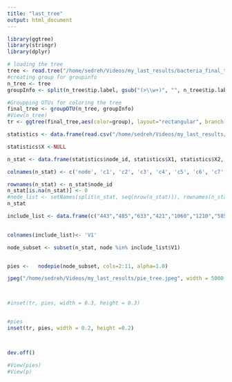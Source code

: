 ```yaml
---
title: "last_tree"
output: html_document
---
```


```r
library(ggtree)
library(stringr)
library(dplyr)
```

```r
# loading the tree
tree <- read.tree("/home/sedreh/Videos/my_last_results/bacteria_final_tree_labelled.nwk")
#creating group for groupinfo
n_tree <- tree
groupInfo <- split(n_tree$tip.label, gsub("(>\\w+)", "", n_tree$tip.label))

#Groupping OTUs for coloring the tree
final_tree <- groupOTU(n_tree, groupInfo)
#View(n_tree)
tr <- ggtree(final_tree,aes(color=group), layout="rectangular", branch.length="none") + geom_tiplab(size=0.2, align=TRUE, linesize=0.1)  + geom_tree() + theme_tree()+ theme(legend.position='none')+ geom_text(aes(label=node), hjust=-.1, size=2)
```


```r
statistics <- data.frame(read.csv("/home/sedreh/Videos/my_last_results/statistics.csv", sep = ","))

statistics$X <-NULL


```

```r
n_stat <- data.frame(statistics$node_id, statistics$X1, statistics$X2, statistics$X3, statistics$X4, statistics$X5, statistics$X6, statistics$X7, statistics$X8, statistics$X9,statistics$X10)

colnames(n_stat) <- c('node', 'c1', 'c2', 'c3', 'c4', 'c5', 'c6', 'c7', 'c8', 'c9', 'c10')

rownames(n_stat) <- n_stat$node_id
n_stat[is.na(n_stat)] <- 0
#node_list <- setNames(split(n_stat, seq(nrow(n_stat))), rownames(n_stat))
n_stat

```



```r

include_list <- data.frame(c("443","485","633","421","1060","1210","585","1070","762","821","67","341","147","78","755","12","868","851","726","568","17","511","493","1049","1023","397"))
 

colnames(include_list)<- 'V1'

node_subset <- subset(n_stat, node %in% include_list$V1)


pies <-   nodepie(node_subset, cols=2:11, alpha=1.0)

jpeg("/home/sedreh/Videos/my_last_results/pie_tree.jpeg", width = 5000, height = 30000, res = 1080)



#inset(tr, pies, width = 0.3, height = 0.3)


#pies
inset(tr, pies, width = 0.2, height =0.2)



dev.off()

#View(pies)
#View(p)
```
```r

```
